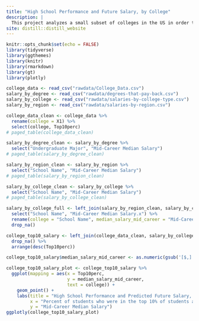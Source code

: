 ```yaml
---
title: "High School Performance and Future Salary, by College"
description: |
  This project analyzes a small subset of colleges in the US in order to establish a correlation between the performance of the undergraduates of these colleges in high school, and their mid-career median salary. As you can see, the trend is mostly positive.
site: distill::distill_website
---
```


```r
knitr::opts_chunk$set(echo = FALSE)
library(tidyverse)
library(ggthemes)
library(knitr)
library(rmarkdown)
library(gt)
library(plotly)

college_data <- read_csv("rawdata/College_Data.csv")
salary_by_degree <- read_csv("rawdata/degrees-that-pay-back.csv")
salary_by_college <- read_csv("rawdata/salaries-by-college-type.csv")
salary_by_region <- read_csv("rawdata/salaries-by-region.csv")
```

```r
college_data_clean <- college_data %>%
  rename(college = X1) %>%
  select(college, Top10perc)
# paged_table(college_data_clean)

salary_by_degree_clean <- salary_by_degree %>%
  select("Undergraduate Major", "Mid-Career Median Salary")
# paged_table(salary_by_degree_clean)

salary_by_region_clean <- salary_by_region %>%
  select("School Name", "Mid-Career Median Salary")
# paged_table(salary_by_region_clean)

salary_by_college_clean <- salary_by_college %>%
  select("School Name", "Mid-Career Median Salary")
# paged_table(salary_by_college_clean)

salary_by_college_full <- left_join(salary_by_region_clean, salary_by_college_clean, by = "School Name") %>%
  select("School Name", "Mid-Career Median Salary.x") %>%
  rename(college = "School Name", median_salary_mid_career = "Mid-Career Median Salary.x") %>%
  drop_na()

college_top10_salary <- left_join(college_data_clean, salary_by_college_full, by = "college") %>%
  drop_na() %>%
  arrange(desc(Top10perc))

college_top10_salary$median_salary_mid_career <- as.numeric(gsub('[$,]', '', college_top10_salary$median_salary_mid_career))

college_top10_salary_plot <- college_top10_salary %>%
  ggplot(mapping = aes(x = Top10perc,
                       y = median_salary_mid_career,
                       text = college)) +
    geom_point() +
    labs(title = "High School Performance and Predicted Future Salary, by College",
         x = "Percent of students who were in the top 10% of students at their high school",
         y = "Mid-Career Median Salary")
ggplotly(college_top10_salary_plot)
```